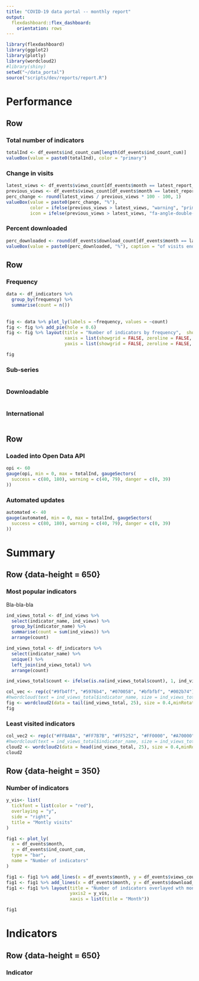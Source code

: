 ```yaml
---
title: "COVID-19 data portal -- monthly report"
output: 
  flexdashboard::flex_dashboard:
    orientation: rows
---
```


```r
library(flexdashboard)
library(ggplot2)
library(plotly)
library(wordcloud2)
#library(shiny)
setwd("~/data_portal")
source("scripts/dev/reports/report.R")
```

Performance
========================================

Row
-----------------------------------------
### Total number of indicators

```r
totalInd <- df_events$ind_count_cum[length(df_events$ind_count_cum)]
valueBox(value = paste0(totalInd), color = "primary")
```


### Change in visits
```r
latest_views <- df_events$views_count[df_events$month == latest_report_date]
previous_views <- df_events$views_count[df_events$month == latest_report_date %m-% months(1)]
perc_change <- round(latest_views / previous_views * 100 - 100, 1)
valueBox(value = paste0(perc_change, "%"), 
         color = ifelse(previous_views > latest_views, "warning", "primary"), 
         icon = ifelse(previous_views > latest_views, "fa-angle-double-down", "fa-angle-double-up"))
```

### Percent downloaded
```r
perc_downloaded <- round(df_events$download_count[df_events$month == latest_report_date] / df_events$views_count[df_events$month == latest_report_date] * 100, 1)
valueBox(value = paste0(perc_downloaded, "%"), caption = "of visits ended in download", color = "primary")
```

Row
-----------------------------------------

### Frequency
```r

data <- df_indicators %>% 
  group_by(frequency) %>% 
  summarise(count = n())
  
  
fig <- data %>% plot_ly(labels = ~frequency, values = ~count)
fig <- fig %>% add_pie(hole = 0.6)
fig <- fig %>% layout(title = "Number of indicators by frequency",  showlegend = F,
                      xaxis = list(showgrid = FALSE, zeroline = FALSE, showticklabels = FALSE),
                      yaxis = list(showgrid = FALSE, zeroline = FALSE, showticklabels = FALSE))

fig
```

### Sub-series
```r
```

### Downloadable
```r
```

### International
```r
```

Row
------------------------------------------

### Loaded into Open Data API
```r
opi <- 60
gauge(opi, min = 0, max = totalInd, gaugeSectors(
  success = c(80, 180), warning = c(40, 79), danger = c(0, 39)
))
```

### Automated updates
```r
automated <- 40
gauge(automated, min = 0, max = totalInd, gaugeSectors(
  success = c(80, 180), warning = c(40, 79), danger = c(0, 39)
))
```

Summary
============================================================

Row {data-height = 650}
-----------------------------------------------------------------------
### Most popular indicators
Bla-bla-bla
```r
ind_views_total <- df_ind_views %>% 
  select(indicator_name, ind_views) %>% 
  group_by(indicator_name) %>% 
  summarise(count = sum(ind_views)) %>%
  arrange(count)

ind_views_total <- df_indicators %>% 
  select(indicator_name) %>% 
  unique() %>% 
  left_join(ind_views_total) %>% 
  arrange(count)

ind_views_total$count <- ifelse(is.na(ind_views_total$count), 1, ind_views_total$count)

col_vec <- rep(c("#9fb4ff", "#5976b4", "#070058", "#bfbfbf", "#002b74"), 5)
#hwordcloud(text = ind_views_total$indicator_name, size = ind_views_total$count, width = "100%", )
fig <- wordcloud2(data = tail(ind_views_total, 25), size = 0.4,minRotation = 0, maxRotation = 0, color = col_vec)
fig
```

### Least visited indicators

```r
col_vec2 <- rep(c("#FFBABA", "#FF7B7B", "#FF5252", "#FF0000", "#A70000"), 5)
#hwordcloud(text = ind_views_total$indicator_name, size = ind_views_total$count, width = "100%", )
cloud2 <- wordcloud2(data = head(ind_views_total, 25), size = 0.4,minRotation = 0, maxRotation = 0, color = col_vec2)
cloud2
```


Row {data-height = 350}
-----------------------------------------------------------------------

### Number of indicators

```r
y_vis<- list(
  tickfont = list(color = "red"),
  overlaying = "y",
  side = "right",
  title = "Montly visits"
)

fig1 <- plot_ly(
  x = df_events$month,
  y = df_events$ind_count_cum,
  type = "bar",
  name = "Number of indicators"
)

fig1 <- fig1 %>% add_lines(x = df_events$month, y = df_events$views_count, name = "Monthly visits", yaxis = "y2")
fig1 <- fig1 %>% add_lines(x = df_events$month, y = df_events$download_count, name = "Monthly downloads", yaxis = "y2")
fig1 <- fig1 %>% layout(title = "Number of indicators overlayed wth monthly visits",
                        yaxis2 = y_vis,
                        xaxis = list(title = "Month"))

fig1

```

Indicators
======================================================================

Row {data-height = 650}
-----------------------------------------------------------------------

### Indicator

